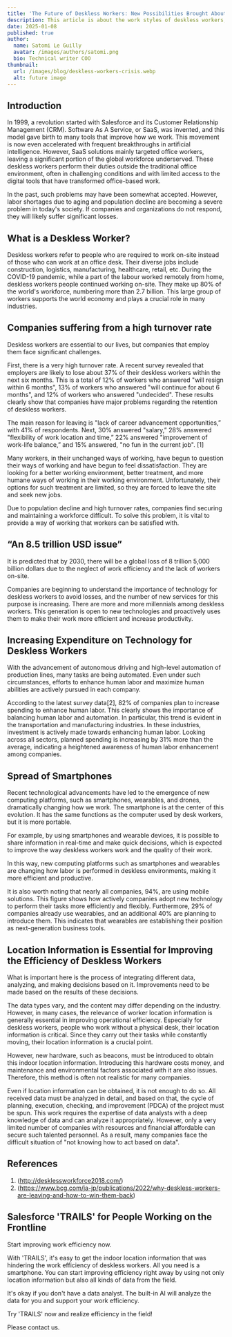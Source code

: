 ```yaml
---
title: 'The Future of Deskless Workers: New Possibilities Brought About by Business Efficiency'
description: This article is about the work styles of deskless workers, who make up 80% of the world's workforce, and the use of technology.
date: 2025-01-08
published: true
author:
  name: Satomi Le Guilly
  avatar: /images/authors/satomi.png
  bio: Technical writer COO
thumbnail:
  url: /images/blog/deskless-workers-crisis.webp
  alt: future image
---
```


## Introduction

In 1999, a revolution started with Salesforce and its Customer Relationship Management (CRM). Software As A Service, or SaaS, was invented, and this model gave birth to many tools that improve how we work. This movement is now even accelerated with frequent breakthroughs in artificial intelligence. However, SaaS solutions mainly targeted office workers, leaving a significant portion of the global workforce underserved. These deskless workers perform their duties outside the traditional office environment, often in challenging conditions and with limited access to the digital tools that have transformed office-based work.

In the past, such problems may have been somewhat accepted. However, labor shortages due to aging and population decline are becoming a severe problem in today's society. If companies and organizations do not respond, they will likely suffer significant losses.

## What is a Deskless Worker?

Deskless workers refer to people who are required to work on-site instead of those who can work at an office desk. Their diverse jobs include construction, logistics, manufacturing, healthcare, retail, etc. During the COVID-19 pandemic, while a part of the labour worked remotely from home, deskless workers people continued working on-site.
They make up 80% of the world's workforce, numbering more than 2.7 billion. This large group of workers supports the world economy and plays a crucial role in many industries.

## Companies suffering from a high turnover rate

Deskless workers are essential to our lives, but companies that employ them face significant challenges.

First, there is a very high turnover rate. A recent survey revealed that employers are likely to lose about 37% of their deskless workers within the next six months. This is a total of 12% of workers who answered "will resign within 6 months", 13% of workers who answered "will continue for about 6 months", and 12% of workers who answered "undecided". These results clearly show that companies have major problems regarding the retention of deskless workers.

The main reason for leaving is "lack of career advancement opportunities,” with 41% of respondents. Next, 30% answered "salary,” 28% answered "flexibility of work location and time,” 22% answered "improvement of work-life balance,” and 15% answered, "no fun in the current job". [1]

Many workers, in their unchanged ways of working, have begun to question their ways of working and have begun to feel dissatisfaction. They are looking for a better working environment, better treatment, and more humane ways of working in their working environment. Unfortunately, their options for such treatment are limited, so they are forced to leave the site and seek new jobs.

Due to population decline and high turnover rates, companies find securing and maintaining a workforce difficult. To solve this problem, it is vital to provide a way of working that workers can be satisfied with.

## “An 8.5 trillion USD issue”

It is predicted that by 2030, there will be a global loss of 8 trillion 5,000 billion dollars due to the neglect of work efficiency and the lack of workers on-site.

Companies are beginning to understand the importance of technology for deskless workers to avoid losses, and the number of new services for this purpose is increasing. There are more and more millennials among deskless workers. This generation is open to new technologies and proactively uses them to make their work more efficient and increase productivity.

## Increasing Expenditure on Technology for Deskless Workers

With the advancement of autonomous driving and high-level automation of production lines, many tasks are being automated. Even under such circumstances, efforts to enhance human labor and maximize human abilities are actively pursued in each company.

According to the latest survey data[2], 82% of companies plan to increase spending to enhance human labor. This clearly shows the importance of balancing human labor and automation. In particular, this trend is evident in the transportation and manufacturing industries. In these industries, investment is actively made towards enhancing human labor. Looking across all sectors, planned spending is increasing by 31% more than the average, indicating a heightened awareness of human labor enhancement among companies.

## Spread of Smartphones

Recent technological advancements have led to the emergence of new computing platforms, such as smartphones, wearables, and drones, dramatically changing how we work. The smartphone is at the center of this evolution. It has the same functions as the computer used by desk workers, but it is more portable.

For example, by using smartphones and wearable devices, it is possible to share information in real-time and make quick decisions, which is expected to improve the way deskless workers work and the quality of their work.

In this way, new computing platforms such as smartphones and wearables are changing how labor is performed in deskless environments, making it more efficient and productive.

It is also worth noting that nearly all companies, 94%, are using mobile solutions. This figure shows how actively companies adopt new technology to perform their tasks more efficiently and flexibly. Furthermore, 29% of companies already use wearables, and an additional 40% are planning to introduce them. This indicates that wearables are establishing their position as next-generation business tools.

## Location Information is Essential for Improving the Efficiency of Deskless Workers

What is important here is the process of integrating different data, analyzing, and making decisions based on it. Improvements need to be made based on the results of these decisions.

The data types vary, and the content may differ depending on the industry. However, in many cases, the relevance of worker location information is generally essential in improving operational efficiency. Especially for deskless workers, people who work without a physical desk, their location information is critical. Since they carry out their tasks while constantly moving, their location information is a crucial point.

However, new hardware, such as beacons, must be introduced to obtain this indoor location information. Introducing this hardware costs money, and maintenance and environmental factors associated with it are also issues. Therefore, this method is often not realistic for many companies.

Even if location information can be obtained, it is not enough to do so. All received data must be analyzed in detail, and based on that, the cycle of planning, execution, checking, and improvement (PDCA) of the project must be spun. This work requires the expertise of data analysts with a deep knowledge of data and can analyze it appropriately. However, only a very limited number of companies with resources and financial affordable can secure such talented personnel. As a result, many companies face the difficult situation of "not knowing how to act based on data".

## References

1. (http://desklessworkforce2018.com/)
2. (https://www.bcg.com/ja-jp/publications/2022/why-deskless-workers-are-leaving-and-how-to-win-them-back)

## Salesforce 'TRAILS' for People Working on the Frontline

Start improving work efficiency now.

With 'TRAILS', it's easy to get the indoor location information that was hindering the work efficiency of deskless workers. All you need is a smartphone. You can start improving efficiency right away by using not only location information but also all kinds of data from the field.

It's okay if you don't have a data analyst. The built-in AI will analyze the data for you and support your work efficiency.

Try 'TRAILS' now and realize efficiency in the field!

Please contact us.

